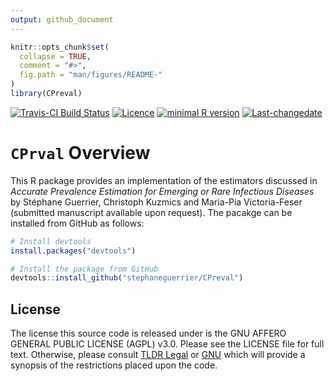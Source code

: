```yaml
---
output: github_document
---
```


<!-- README.md is generated from README.Rmd. Please edit that file -->

```r
knitr::opts_chunk$set(
  collapse = TRUE,
  comment = "#>",
  fig.path = "man/figures/README-"
)
library(CPreval)
```

[![Travis-CI Build Status](https://travis-ci.org/SMAC-Group/simts.svg?branch=master)](https://travis-ci.org/SMAC-Group/simts)
[![Licence](https://img.shields.io/badge/licence-AGPL--3.0-blue.svg)](https://opensource.org/licenses/AGPL-3.0)
[![minimal R version](https://img.shields.io/badge/R%3E%3D-3.4.0-6666ff.svg)](https://cran.r-project.org/)
[![Last-changedate](https://img.shields.io/badge/last%20change-`r gsub('-', '--', Sys.Date())`-green.svg)](https://github.com/SMAC-Group/simts)

# `CPrval` Overview 

This R package provides an implementation of the estimators discussed in *Accurate Prevalence Estimation for Emerging or Rare Infectious Diseases* by Stéphane Guerrier, Christoph Kuzmics and Maria-Pia Victoria-Feser (submitted manuscript available upon request). The pacakge can be installed from GitHub as follows:

```r
# Install devtools
install.packages("devtools")

# Install the package from GitHub
devtools::install_github("stephaneguerrier/CPreval")
```

## License

The license this source code is released under is the GNU AFFERO GENERAL PUBLIC LICENSE (AGPL) v3.0. Please see the LICENSE file for full text. Otherwise, please consult [TLDR Legal](https://tldrlegal.com/license/gnu-affero-general-public-license-v3-(agpl-3.0)) or [GNU](https://www.gnu.org/licenses/agpl-3.0.en.html) which will provide a synopsis of the restrictions placed upon the code.
